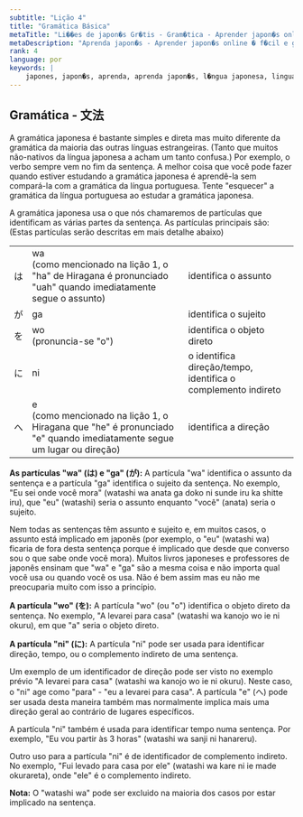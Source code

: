```yaml
---
subtitle: "Lição 4"
title: "Gramática Básica"
metaTitle: "Li��es de japon�s Gr�tis - Gram�tica - Aprender japon�s online � f�cil e gr�tis!"
metaDescription: "Aprenda japon�s - Aprender japon�s online � f�cil e gr�tis com freejapaneselessons.com!"
rank: 4
language: por
keywords: |
    japones, japon�s, aprenda, aprenda japon�s, l�ngua japonesa, linguagem, japon�s linguagem, gr�tis, li��es, li��es, japon�s, aprenda, aprenda japon�s, linguagem, japon�s linguagem, gr�tis, li��es, li��es, japon�s, aprenda, aprenda japon�s, linguagem, japon�s linguagem, gr�tis, li��es, li��es, japon�s, aprenda, aprenda japon�s, linguagem, japon�s linguagem, gr�tis, li��es, li��es, japon�s, aprenda, aprenda japon�s, linguagem, japon�s linguagem, gr�tis, li��es, li��es, japon�s, aprenda, aprenda japon�s, linguagem, japon�s linguagem, gr�tis, li��es, li��es, japon�s, aprenda, aprenda japon�s, linguagem, japon�s linguagem, gr�tis, li��es, li��es, japon�s, aprenda, aprenda japon�s, linguagem, japon�s linguagem, gr�tis, li��es, li��es, online, japon�s online, li��es de japon�s online
---
```


## Gramática - 文法

A gramática japonesa é bastante simples e direta mas muito diferente da gramática da maioria das outras línguas estrangeiras. (Tanto que muitos não-nativos da língua japonesa a acham um tanto confusa.) Por exemplo, o verbo sempre vem no fim da sentença. A melhor coisa que você pode fazer quando estiver estudando a gramática japonesa é aprendê-la sem compará-la com a gramática da língua portuguesa. Tente "esquecer" a gramática da língua portuguesa ao estudar a gramática japonesa.

A gramática japonesa usa o que nós chamaremos de partículas que identificam as várias partes da sentença. As partículas principais são: (Estas partículas serão descritas em mais detalhe abaixo)

<table>
<tbody>
<tr>
<td>は</td>
<td>wa<br />(como mencionado na li&ccedil;&atilde;o 1, o "ha" de Hiragana &eacute; pronunciado "uah" quando imediatamente segue o assunto)</td>
<td>identifica o assunto</td>
</tr>
<tr>
<td>が</td>
<td>ga</td>
<td>identifica o sujeito</td>
</tr>
<tr>
<td>を</td>
<td>wo<br />(pronuncia-se "o")</td>
<td>identifica o objeto direto</td>
</tr>
<tr>
<td>に</td>
<td>ni</td>
<td>o identifica dire&ccedil;&atilde;o/tempo, identifica o complemento indireto</td>
</tr>
<tr>
<td>へ</td>
<td>e<br />(como mencionado na li&ccedil;&atilde;o 1, o Hiragana que "he" &eacute; pronunciado "e" quando imediatamente segue um lugar ou dire&ccedil;&atilde;o)</td>
<td>identifica a dire&ccedil;&atilde;o</td>
</tr>
</tbody>
</table>

**As partículas "wa" (は) e "ga" (が):** A partícula "wa" identifica o assunto da sentença e a partícula "ga" identifica o sujeito da sentença. No exemplo, "Eu sei onde você mora" (watashi wa anata ga doko ni sunde iru ka shitte iru), que "eu" (watashi) seria o assunto enquanto "você" (anata) seria o sujeito.

Nem todas as sentenças têm assunto e sujeito e, em muitos casos, o assunto está implicado em japonês (por exemplo, o "eu" (watashi wa) ficaria de fora desta sentença porque é implicado que desde que converso sou o que sabe onde você mora). Muitos livros japoneses e professores de japonês ensinam que "wa" e "ga" são a mesma coisa e não importa qual você usa ou quando você os usa. Não é bem assim mas eu não me preocuparia muito com isso a princípio.

**A partícula "wo" (を):** A partícula "wo" (ou "o") identifica o objeto direto da sentença. No exemplo, "A levarei para casa" (watashi wa kanojo wo ie ni okuru), em que "a" seria o objeto direto.

**A partícula "ni" (に):** A partícula "ni" pode ser usada para identificar direção, tempo, ou o complemento indireto de uma sentença.

Um exemplo de um identificador de direção pode ser visto no exemplo prévio "A levarei para casa" (watashi wa kanojo wo ie ni okuru). Neste caso, o "ni" age como "para" - "eu a levarei para casa". A partícula "e" (へ) pode ser usada desta maneira também mas normalmente implica mais uma direção geral ao contrário de lugares específicos.

A partícula "ni" também é usada para identificar tempo numa sentença. Por exemplo, "Eu vou partir às 3 horas" (watashi wa sanji ni hanareru).

Outro uso para a partícula "ni" é de identificador de complemento indireto. No exemplo, "Fui levado para casa por ele" (watashi wa kare ni ie made okurareta), onde "ele" é o complemento indireto.


**Nota:** O "watashi wa" pode ser excluido na maioria dos casos por estar implicado na sentença.